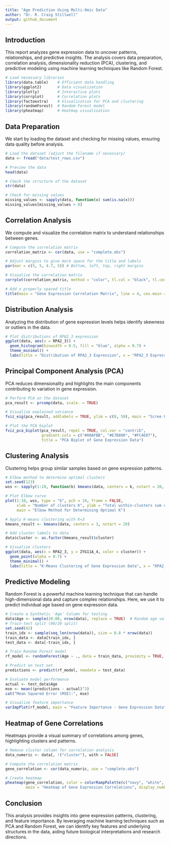 ```yaml
---
title: "Age Prediction Using Multi-Omic Data"
author: "Dr. R. Craig Stillwell"
output: github_document
---
```


## Introduction

This report analyzes gene expression data to uncover patterns, relationships, and predictive insights. The analysis covers data preparation, correlation analysis, dimensionality reduction (PCA), clustering, and predictive modeling using machine learning techniques like Random Forest.

```r
# Load necessary libraries
library(data.table)    # Efficient data handling
library(ggplot2)       # Data visualization
library(plotly)        # Interactive plots
library(corrplot)      # Correlation plots
library(factoextra)    # Visualization for PCA and clustering
library(randomForest)  # Random Forest model
library(pheatmap)      # Heatmap visualization
```

## Data Preparation

We start by loading the dataset and checking for missing values, ensuring data quality before analysis.

```r
# Load the dataset (adjust the filename if necessary)
data <- fread("data/test_rows.csv")

# Preview the data
head(data)

# Check the structure of the dataset
str(data)

# Check for missing values
missing_values <- sapply(data, function(x) sum(is.na(x)))
missing_values[missing_values > 0]
```

## Correlation Analysis

We compute and visualize the correlation matrix to understand relationships between genes.

```r
# Compute the correlation matrix
correlation_matrix <- cor(data, use = "complete.obs")

# Adjust margins to give more space for the title and labels
par(mar = c(5, 5, 4.7, 5)) # Bottom, left, top, right margins

# Visualize the correlation matrix
corrplot(correlation_matrix, method = "color", tl.col = "black", tl.cex = 0.7)

# Add a properly spaced title
title(main = "Gene Expression Correlation Matrix", line = 4, cex.main = 1.5)
``` 

## Distribution Analysis

Analyzing the distribution of gene expression levels helps identify skewness or outliers in the data.

```r
# Plot distributions of RPA2_3 expression
ggplot(data, aes(x = RPA2_3)) +
  geom_histogram(binwidth = 0.5, fill = "blue", alpha = 0.7) +
  theme_minimal() +
  labs(title = "Distribution of RPA2_3 Expression", x = "RPA2_3 Expression Level", y = "Frequency")
```

## Principal Component Analysis (PCA)

PCA reduces dimensionality and highlights the main components contributing to variation in gene expression.

```r
# Perform PCA on the dataset
pca_result <- prcomp(data, scale. = TRUE)

# Visualize explained variance
fviz_eig(pca_result, addlabels = TRUE, ylim = c(0, 50), main = "Scree Plot of Principal Components")

# Plot the PCA biplot
fviz_pca_biplot(pca_result, repel = TRUE, col.var = "contrib", 
                gradient.cols = c("#00AFBB", "#E7B800", "#FC4E07"),
                title = "PCA Biplot of Gene Expression Data")
```

## Clustering Analysis

Clustering helps group similar samples based on gene expression patterns.

```r
# Elbow method to determine optimal clusters
set.seed(123)
wss <- sapply(1:10, function(k) kmeans(data, centers = k, nstart = 20, iter.max = 300)$tot.withinss)

# Plot Elbow curve
plot(1:10, wss, type = "b", pch = 19, frame = FALSE,
     xlab = "Number of clusters K", ylab = "Total within-clusters sum of squares",
     main = "Elbow Method for Determining Optimal K")

# Apply K-means clustering with K=3
kmeans_result <- kmeans(data, centers = 3, nstart = 20)

# Add cluster labels to data
data$cluster <- as.factor(kmeans_result$cluster)

# Visualize clusters
ggplot(data, aes(x = RPA2_3, y = ZYG11A_4, color = cluster)) +
  geom_point(alpha = 0.7) +
  theme_minimal() +
  labs(title = "K-Means Clustering of Gene Expression Data", x = "RPA2_3 Expression", y = "ZYG11A_4 Expression")
``` 

## Predictive Modeling

Random Forest is a powerful machine learning technique that can handle high-dimensional data and capture complex relationships. Here, we use it to predict individual age based on gene expression data.

```r
# Create a Synthetic 'Age' Column for testing
data$Age <- sample(20:80, nrow(data), replace = TRUE)  # Random age values between 20 and 80
# Train-test split (80/20 split)
set.seed(42)
train_idx <- sample(seq_len(nrow(data)), size = 0.8 * nrow(data))
train_data <- data[train_idx, ]
test_data <- data[-train_idx, ]

# Train Random Forest model
rf_model <- randomForest(Age ~ ., data = train_data, proximity = TRUE, importance = TRUE, ntree = 500)

# Predict on test set
predictions <- predict(rf_model, newdata = test_data)

# Evaluate model performance
actual <- test_data$Age
mse <- mean((predictions - actual)^2)
cat("Mean Squared Error (MSE):", mse)

# Visualize feature importance
varImpPlot(rf_model, main = "Feature Importance - Gene Expression Data")
```

## Heatmap of Gene Correlations

Heatmaps provide a visual summary of correlations among genes, highlighting clusters and patterns.

```r
# Remove cluster column for correlation analysis
data_numeric <- data[, !("cluster"), with = FALSE]

# Compute the correlation matrix
gene_correlation <- cor(data_numeric, use = "complete.obs")

# Create heatmap
pheatmap(gene_correlation, color = colorRampPalette(c("navy", "white", "firebrick3"))(50),
         main = "Heatmap of Gene Expression Correlations", display_numbers = TRUE)
```

## Conclusion

This analysis provides insights into gene expression patterns, clustering, and feature importance. By leveraging machine learning techniques such as PCA and Random Forest, we can identify key features and underlying structures in the data, aiding future biological interpretations and research directions.